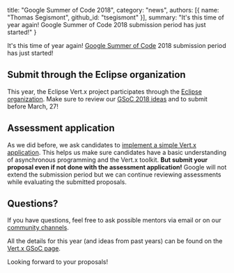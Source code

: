   title: "Google Summer of Code 2018",
  category: "news",
  authors: [{
    name: "Thomas Segismont",
    github_id: "tsegismont"
  }],
  summary: "It's this time of year again! Google Summer of Code 2018 submission period has just started!"
}

It's this time of year again!
[Google Summer of Code](https://summerofcode.withgoogle.com/) 2018 submission period has just started!

## Submit through the Eclipse organization

This year, the Eclipse Vert.x project participates through the [Eclipse organization](https://summerofcode.withgoogle.com/organizations/6364590460370944/).
Make sure to review our [GSoC 2018 ideas](https://wiki.eclipse.org/Google_Summer_of_Code_2018_Ideas#Eclipse_Vert.x) and to submit before March, 27!

## Assessment application

As we did before, we ask candidates to [implement a simple Vert.x application](https://github.com/tsegismont/vertx-gsoc-2018-qotd).
This helps us make sure candidates have a basic understanding of asynchronous programming and the Vert.x toolkit.
**But submit your proposal even if not done with the assessment application!**
Google will not extend the submission period but we can continue reviewing assessments while evaluating the submitted proposals.

## Questions?

If you have questions, feel free to ask possible mentors via email or on our [community channels](/community).

All the details for this year (and ideas from past years) can be found on the [Vert.x GSoC page](/gsoc).

Looking forward to your proposals!
